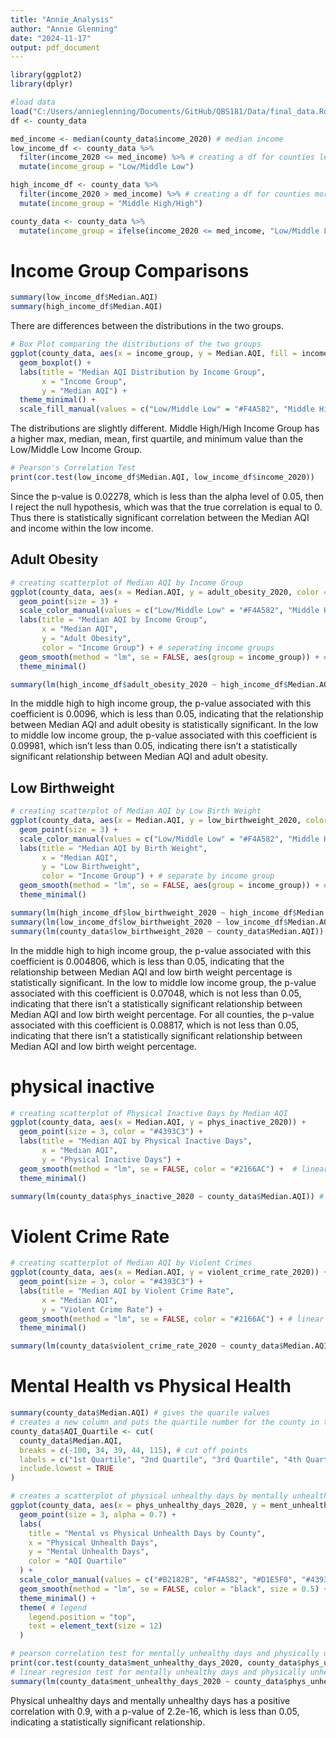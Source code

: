 ```yaml
---
title: "Annie_Analysis"
author: "Annie Glenning"
date: "2024-11-17"
output: pdf_document
---
```


```r
library(ggplot2)
library(dplyr)
```

```r
#load data
load("C:/Users/annieglenning/Documents/GitHub/QBS181/Data/final_data.Rdata")
df <- county_data
```

```r
med_income <- median(county_data$income_2020) # median income
low_income_df <- county_data %>%
  filter(income_2020 <= med_income) %>% # creating a df for counties less than or equal to median income
  mutate(income_group = "Low/Middle Low") 

high_income_df <- county_data %>%
  filter(income_2020 > med_income) %>% # creating a df for counties more than the median income
  mutate(income_group = "Middle High/High")

county_data <- county_data %>%
  mutate(income_group = ifelse(income_2020 <= med_income, "Low/Middle Low", "Middle High/High")) # new column named income_group that states if lower or higher income level 
```

# Income Group Comparisons 

```r
summary(low_income_df$Median.AQI)
summary(high_income_df$Median.AQI)
```
There are differences between the distributions in the two groups.

```r
# Box Plot comparing the distributions of the two groups 
ggplot(county_data, aes(x = income_group, y = Median.AQI, fill = income_group)) +
  geom_boxplot() +
  labs(title = "Median AQI Distribution by Income Group",
       x = "Income Group",
       y = "Median AQI") +
  theme_minimal() +
  scale_fill_manual(values = c("Low/Middle Low" = "#F4A582", "Middle High/High" = "#92C5DE"))
```
The distributions are slightly different. Middle High/High Income Group has a higher max, median, mean, first quartile, and minimum value than the Low/Middle Low Income Group. 

```r
# Pearson's Correlation Test 
print(cor.test(low_income_df$Median.AQI, low_income_df$income_2020))
```
Since the p-value is 0.02278, which is less than the alpha level of 0.05, then I reject the null hypothesis, which was that the true correlation is equal to 0. Thus there is statistically significant correlation between the Median AQI and income within the low income.

## Adult Obesity
```r
# creating scatterplot of Median AQI by Income Group 
ggplot(county_data, aes(x = Median.AQI, y = adult_obesity_2020, color = income_group)) +
  geom_point(size = 3) +  
  scale_color_manual(values = c("Low/Middle Low" = "#F4A582", "Middle High/High" = "#92C5DE")) + # same colors as before
  labs(title = "Median AQI by Income Group",
       x = "Median AQI",
       y = "Adult Obesity",
       color = "Income Group") + # seperating income groups 
  geom_smooth(method = "lm", se = FALSE, aes(group = income_group)) + # linear regression lines
  theme_minimal()
```

```r
summary(lm(high_income_df$adult_obesity_2020 ~ high_income_df$Median.AQI)) # linear regression for high income county AQI and obesity 
```
In the middle high to high income group, the p-value associated with this coefficient is 0.0096, which is less than 0.05, indicating that the relationship between Median AQI and adult obesity is statistically significant.
In the low to middle low income group, the p-value associated with this coefficient is 0.09981, which isn't less than 0.05, indicating there isn't a statistically significant relationship between Median AQI and adult obesity.

## Low Birthweight

```r
# creating scatterplot of Median AQI by Low Birth Weight
ggplot(county_data, aes(x = Median.AQI, y = low_birthweight_2020, color = income_group)) +
  geom_point(size = 3) +  
  scale_color_manual(values = c("Low/Middle Low" = "#F4A582", "Middle High/High" = "#92C5DE")) + # same colors 
  labs(title = "Median AQI by Birth Weight",
       x = "Median AQI",
       y = "Low Birthweight",
       color = "Income Group") + # separate by income group 
  geom_smooth(method = "lm", se = FALSE, aes(group = income_group)) + # linear regression lines
  theme_minimal()
```
```r
summary(lm(high_income_df$low_birthweight_2020 ~ high_income_df$Median.AQI)) # linear regression for high income county median AQI and low birth weight  
summary(lm(low_income_df$low_birthweight_2020 ~ low_income_df$Median.AQI)) # linear regression for low income county median AQI and low birth weight  
summary(lm(county_data$low_birthweight_2020 ~ county_data$Median.AQI)) # linear regression for median AQI and low birth weight  
```
In the middle high to high income group, the p-value associated with this coefficient is 0.004806, which is less than 0.05, indicating that the relationship between Median AQI and low birth weight percentage is statistically significant.
In the low to middle low income group, the p-value associated with this coefficient is 0.07048, which is not less than 0.05, indicating that there isn't a statistically significant relationship between Median AQI and low birth weight percentage.
For all counties, the p-value associated with this coefficient is 0.08817, which is not less than 0.05, indicating that there isn't a statistically significant relationship between Median AQI and low birth weight percentage.

# physical inactive 

```r
# creating scatterplot of Physical Inactive Days by Median AQI
ggplot(county_data, aes(x = Median.AQI, y = phys_inactive_2020)) +
  geom_point(size = 3, color = "#4393C3") +  
  labs(title = "Median AQI by Physical Inactive Days",
       x = "Median AQI",
       y = "Physical Inactive Days") + 
  geom_smooth(method = "lm", se = FALSE, color = "#2166AC") +  # linear regression line
  theme_minimal()
```

```r
summary(lm(county_data$phys_inactive_2020 ~ county_data$Median.AQI)) # linear regression for median AQI and Physical inactive days
```

# Violent Crime Rate 

```r
# creating scatterplot of Median AQI by Violent Crimes 
ggplot(county_data, aes(x = Median.AQI, y = violent_crime_rate_2020)) +
  geom_point(size = 3, color = "#4393C3") +  
  labs(title = "Median AQI by Violent Crime Rate",
       x = "Median AQI",
       y = "Violent Crime Rate") +
  geom_smooth(method = "lm", se = FALSE, color = "#2166AC") + # linear regression line 
  theme_minimal()
```

```r
summary(lm(county_data$violent_crime_rate_2020 ~ county_data$Median.AQI)) # linear regression of violent crime rate and median AQI
```

# Mental Health vs Physical Health

```r
summary(county_data$Median.AQI) # gives the quarile values 
# creates a new column and puts the quartile number for the county in the column 
county_data$AQI_Quartile <- cut(
  county_data$Median.AQI,
  breaks = c(-100, 34, 39, 44, 115), # cut off points 
  labels = c("1st Quartile", "2nd Quartile", "3rd Quartile", "4th Quartile"),
  include.lowest = TRUE
)
```


```r
# creates a scatterplot of physical unhealthy days by mentally unhealthy days but groups the points into 4 different quartiles by median AQI 
ggplot(county_data, aes(x = phys_unhealthy_days_2020, y = ment_unhealthy_days_2020, color = AQI_Quartile)) +
  geom_point(size = 3, alpha = 0.7) +
  labs(
    title = "Mental vs Physical Unhealth Days by County",
    x = "Physical Unhealth Days",
    y = "Mental Unhealth Days",
    color = "AQI Quartile"
  ) +
  scale_color_manual(values = c("#B2182B", "#F4A582", "#D1E5F0", "#4393C3")) +  # similar colors 
  geom_smooth(method = "lm", se = FALSE, color = "black", size = 0.5) +  
  theme_minimal() +
  theme( # legend 
    legend.position = "top",
    text = element_text(size = 12)
  )
```

```r
# pearson correlation test for mentally unhealthy days and physically unhealthy days
print(cor.test(county_data$ment_unhealthy_days_2020, county_data$phys_unhealthy_days_2020))
# linear regresion test for mentally unhealthy days and physically unhealthy days
summary(lm(county_data$ment_unhealthy_days_2020 ~ county_data$phys_unhealthy_days_2020))
```
Physical unhealthy days and mentally unhealthy days has a positive correlation with 0.9, with a p-value of 2.2e-16, which is less than 0.05, indicating a statistically significant relationship. 
